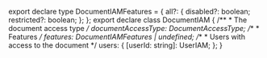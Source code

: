 export declare type DocumentIAMFeatures = {
    all?: {
        disabled?: boolean;
        restricted?: boolean;
    };
};
export declare class DocumentIAM {
    /**
     * The document access type
     */
    documentAccessType: DocumentAccessType;
    /**
     * Features
     */
    features: DocumentIAMFeatures | undefined;
    /**
     * Users with access to the document
     */
    users: {
        [userId: string]: UserIAM;
    };
}
